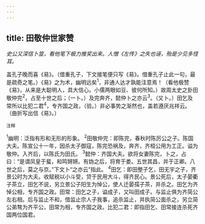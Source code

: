 ```yaml
---
---
---
```

title: 田敬仲世家赞
---



*史公又深信卜筮，看他笔下极力推奖出来。人憎《左传》之失也诬，殆是少见多怪耳。*

盖孔子晚而喜《易》。（借重孔子，下文接笔便只写《易》。借重孔子止此一句，最是疏奇之笔。）《易》之为术，幽明远矣<sup>1</sup>，非通人达才孰能注意焉！（看他极赞《易》，从来是大聪明人，具大信心。小儒两眼如豆、彼何所知。）故周太史之卦田敬仲完<sup>2</sup>，占至十世之后；（一卜。）及完奔齐，懿仲卜之亦云<sup>3</sup>。（又卜。）田乞及常所以比犯二君<sup>4</sup>，专齐国之政，（验。）非必事势之渐然也，盖若遵厌兆祥云。（曲折写出信《易》。）

<sup>注释</sup>

<sup>1</sup>幽明：泛指有形和无形的形象。
<sup>2</sup>田敬仲完：即陈完，春秋时陈厉公之子。陈国大夫。陈宣公十一年，因杀太子御寇，陈完恐祸及，奔齐，齐桓公用为工正。谥为敬仲。入齐后，以陈氏为田氏。
<sup>3</sup>懿仲：齐国大夫。欲将女妻陈完，卜之，占曰：“是谓凤皇于蜚，和鸣锵锵。有妫之后，将育于娄。五世其昌，并于正卿。八世之后，莫之与京。”下文卜“之亦云”指此。
<sup>4</sup>田乞：即田整子乞，田无宇之子，齐景公时为大夫。收赋税以小斗受，贷于民用大斗，得齐民心。景公死后，太子晏衢子茶立，田乞不说，另立景公子阳生为悼公，使人迁晏孺子茶，并杀之。田乞为齐悼公相，专齐国之政。田常：田乞之子，谥成子，又叫田成子。与监止俱为齐简公左右相。后与监止不和，借监止宗人子我事，追杀监止，并执简公面杀之，另立简公弟骜为齐平公，田常为相，专齐国之政。比犯二君：即指田乞、田常接连杀死齐国两位国君。